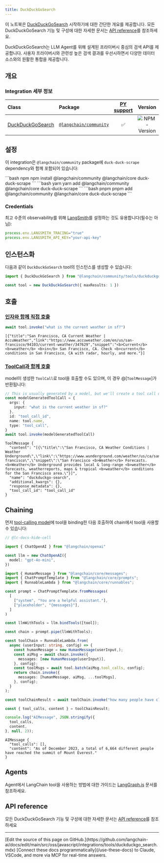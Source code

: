 ```yaml
---
title: DuckDuckGoSearch
---
```


이 노트북은 [DuckDuckGoSearch](/oss/javascript/integrations/tools/) 시작하기에 대한 간단한 개요를 제공합니다. 모든 DuckDuckGoSearch 기능 및 구성에 대한 자세한 문서는 [API reference](https://api.js.langchain.com/classes/langchain_community_tools_duckduckgo_search.DuckDuckGoSearch.html)를 참조하세요.

DuckDuckGoSearch는 LLM Agent를 위해 설계된 프라이버시 중심의 검색 API를 제공합니다. 사용자 프라이버시와 관련성 높은 검색 결과를 우선시하면서 다양한 데이터 소스와의 원활한 통합을 제공합니다.

## 개요

### Integration 세부 정보

| Class | Package | [PY support](https://python.langchain.com/docs/integrations/tools/ddg/) | Version |
| :--- | :--- | :---: | :---: |
| [DuckDuckGoSearch](https://api.js.langchain.com/classes/langchain_community_tools_duckduckgo_search.DuckDuckGoSearch.html) | [`@langchain/community`](https://www.npmjs.com/package/@langchain/community) | ✅ |  ![NPM - Version](https://img.shields.io/npm/v/@langchain/community?style=flat-square&label=%20&) |

## 설정

이 integration은 `@langchain/community` package에 `duck-duck-scrape` dependency와 함께 포함되어 있습니다:

<CodeGroup>
```bash npm
npm install @langchain/community @langchain/core duck-duck-scrape
```
```bash yarn
yarn add @langchain/community @langchain/core duck-duck-scrape
```
```bash pnpm
pnpm add @langchain/community @langchain/core duck-duck-scrape
```
</CodeGroup>

### Credentials

최고 수준의 observability를 위해 [LangSmith](https://smith.langchain.com/)를 설정하는 것도 유용합니다(필수는 아님):

```typescript
process.env.LANGSMITH_TRACING="true"
process.env.LANGSMITH_API_KEY="your-api-key"
```

## 인스턴스화

다음과 같이 `DuckDuckGoSearch` tool의 인스턴스를 생성할 수 있습니다:

```typescript
import { DuckDuckGoSearch } from "@langchain/community/tools/duckduckgo_search"

const tool = new DuckDuckGoSearch({ maxResults: 1 })
```

## 호출

### [인자와 함께 직접 호출](/oss/javascript/langchain/tools)

```typescript
await tool.invoke("what is the current weather in sf?")
```

```output
[{"title":"San Francisco, CA Current Weather | AccuWeather","link":"https://www.accuweather.com/en/us/san-francisco/94103/current-weather/347629","snippet":"<b>Current</b> <b>weather</b> <b>in</b> San Francisco, CA. Check <b>current</b> conditions in San Francisco, CA with radar, hourly, and more."}]
```

### [ToolCall과 함께 호출](/oss/javascript/langchain/tools)

model이 생성한 `ToolCall`로 tool을 호출할 수도 있으며, 이 경우 @[`ToolMessage`]가 반환됩니다:

```typescript
// This is usually generated by a model, but we'll create a tool call directly for demo purposes.
const modelGeneratedToolCall = {
  args: {
    input: "what is the current weather in sf?"
  },
  id: "tool_call_id",
  name: tool.name,
  type: "tool_call",
}
await tool.invoke(modelGeneratedToolCall)
```

```output
ToolMessage {
  "content": "[{\"title\":\"San Francisco, CA Weather Conditions | Weather Underground\",\"link\":\"https://www.wunderground.com/weather/us/ca/san-francisco\",\"snippet\":\"San Francisco <b>Weather</b> Forecasts. <b>Weather</b> Underground provides local & long-range <b>weather</b> forecasts, weatherreports, maps & tropical <b>weather</b> conditions for the San Francisco area.\"}]",
  "name": "duckduckgo-search",
  "additional_kwargs": {},
  "response_metadata": {},
  "tool_call_id": "tool_call_id"
}
```

## Chaining

먼저 [tool-calling model](/oss/javascript/langchain/tools/)에 tool을 binding한 다음 호출하여 chain에서 tool을 사용할 수 있습니다:


```typescript
// @lc-docs-hide-cell

import { ChatOpenAI } from "@langchain/openai"

const llm = new ChatOpenAI({
  model: "gpt-4o-mini",
})
```

```typescript
import { HumanMessage } from "@langchain/core/messages";
import { ChatPromptTemplate } from "@langchain/core/prompts";
import { RunnableLambda } from "@langchain/core/runnables";

const prompt = ChatPromptTemplate.fromMessages(
  [
    ["system", "You are a helpful assistant."],
    ["placeholder", "{messages}"],
  ]
)

const llmWithTools = llm.bindTools([tool]);

const chain = prompt.pipe(llmWithTools);

const toolChain = RunnableLambda.from(
  async (userInput: string, config) => {
    const humanMessage = new HumanMessage(userInput,);
    const aiMsg = await chain.invoke({
      messages: [new HumanMessage(userInput)],
    }, config);
    const toolMsgs = await tool.batch(aiMsg.tool_calls, config);
    return chain.invoke({
      messages: [humanMessage, aiMsg, ...toolMsgs],
    }, config);
  }
);

const toolChainResult = await toolChain.invoke("how many people have climbed mount everest?");
```

```typescript
const { tool_calls, content } = toolChainResult;

console.log("AIMessage", JSON.stringify({
  tool_calls,
  content,
}, null, 2));
```

```output
AIMessage {
  "tool_calls": [],
  "content": "As of December 2023, a total of 6,664 different people have reached the summit of Mount Everest."
}
```

## Agents

Agent에서 LangChain tool을 사용하는 방법에 대한 가이드는 [LangGraph.js](https://langchain-ai.github.io/langgraphjs/) 문서를 참조하세요.

## API reference

모든 DuckDuckGoSearch 기능 및 구성에 대한 자세한 문서는 [API reference](https://api.js.langchain.com/classes/langchain_community_tools_duckduckgo_search.DuckDuckGoSearch.html)를 참조하세요

---

<Callout icon="pen-to-square" iconType="regular">
    [Edit the source of this page on GitHub.](https://github.com/langchain-ai/docs/edit/main/src/oss/javascript/integrations/tools/duckduckgo_search.mdx)
</Callout>
<Tip icon="terminal" iconType="regular">
    [Connect these docs programmatically](/use-these-docs) to Claude, VSCode, and more via MCP for    real-time answers.
</Tip>
